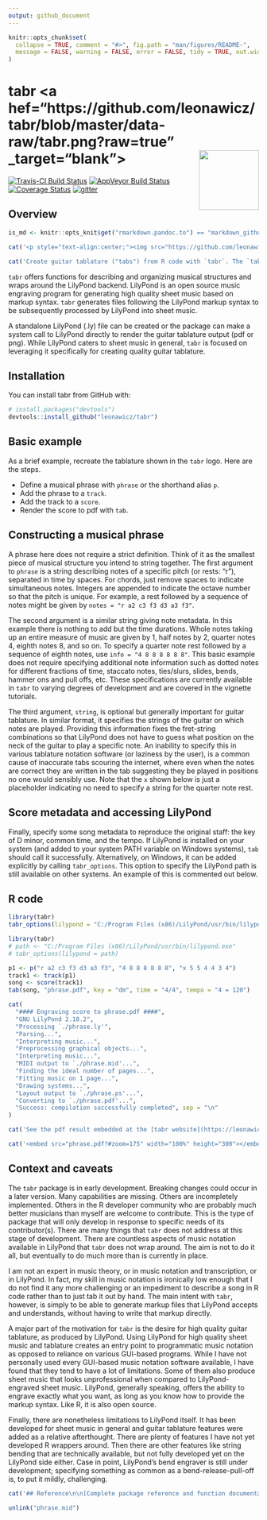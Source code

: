 ```yaml
---
output: github_document
---
```


<!-- README.md is generated from README.Rmd. Please edit that file -->

```r
knitr::opts_chunk$set(
  collapse = TRUE, comment = "#>", fig.path = "man/figures/README-",
  message = FALSE, warning = FALSE, error = FALSE, tidy = TRUE, out.width = "100%"
)
```

# tabr <a hef="https://github.com/leonawicz/tabr/blob/master/data-raw/tabr.png?raw=true" _target="blank"><img src="https://github.com/leonawicz/tabr/blob/master/inst/tabr.png?raw=true" style="margin-bottom:5px;" width="120" align="right"></a>

[![Travis-CI Build Status](https://travis-ci.org/leonawicz/tabr.svg?branch=master)](https://travis-ci.org/leonawicz/tabr)
[![AppVeyor Build Status](https://ci.appveyor.com/api/projects/status/github/leonawicz/tabr?branch=master&svg=true)](https://ci.appveyor.com/project/leonawicz/tabr)
[![Coverage Status](https://img.shields.io/codecov/c/github/leonawicz/tabr/master.svg)](https://codecov.io/github/leonawicz/tabr?branch=master)
[![gitter](https://img.shields.io/badge/GITTER-join%20chat-green.svg)](https://gitter.im/leonawicz/tabr)

## Overview

```r
is_md <- knitr::opts_knit$get("rmarkdown.pandoc.to") == "markdown_github-ascii_identifiers"
```

```r
cat('<p style="text-align:center;"><img src="https://github.com/leonawicz/tabr/blob/master/data-raw/tabr_logo.png?raw=true" width="400px" align="center"></p><br/>\n\nCreate guitar tablature ("tabs") from R code with `tabr`. The `tabr` package provides programmatic music notation and a wrapper around [LilyPond](http://lilypond.org/) for creating quality guitar tablature.')
```

```r
cat('Create guitar tablature ("tabs") from R code with `tabr`. The `tabr` package provides programmatic music notation and a wrapper around [LilyPond](http://lilypond.org/) for creating quality guitar tablature.<img src="tabr_logo_small.png" style="float:right;margin:5px;width:400px;">')
```

`tabr` offers functions for describing and organizing musical structures and wraps around the LilyPond backend. LilyPond is an open source music engraving program for generating high quality sheet music based on markup syntax. `tabr` generates files following the LilyPond markup syntax to be subsequently processed by LilyPond into sheet music.

A standalone LilyPond (.ly) file can be created or the package can make a system call to LilyPond directly to render the guitar tablature output (pdf or png). While LilyPond caters to sheet music in general, `tabr` is focused on leveraging it specifically for creating quality guitar tablature.

## Installation

You can install tabr from GitHub with:

```r
# install.packages("devtools")
devtools::install_github("leonawicz/tabr")
```

## Basic example

As a brief example, recreate the tablature shown in the `tabr` logo. Here are the steps.

*    Define a musical phrase with `phrase` or the shorthand alias `p`. 
*    Add the phrase to a `track`.
*    Add the track to a `score`.
*    Render the score to pdf with `tab`.

## Constructing a musical phrase

A phrase here does not require a strict definition. Think of it as the smallest piece of musical structure you intend to string together. The first argument to `phrase` is a string describing notes of a specific pitch (or rests: "r"), separated in time by spaces. For chords, just remove spaces to indicate simultaneous notes. Integers are appended to indicate the octave number so that the pitch is unique. For example, a rest followed by a sequence of notes might be given by `notes = "r a2 c3 f3 d3 a3 f3"`.

The second argument is a similar string giving note metadata. In this example there is nothing to add but the time durations. Whole notes taking up an entire measure of music are given by 1, half notes by 2, quarter notes 4, eighth notes 8, and so on. To specify a quarter note rest followed by a sequence of eighth notes, use `info = "4 8 8 8 8 8 8"`. This basic example does not require specifying additional note information such as dotted notes for different fractions of time, staccato notes, ties/slurs, slides, bends, hammer ons and pull offs, etc. These specifications are currently available in `tabr` to varying degrees of development and are covered in the vignette tutorials.

The third argument, `string`, is optional but generally important for guitar tablature. In similar format, it specifies the strings of the guitar on which notes are played. Providing this information fixes the fret-string combinations so that LilyPond does not have to guess what position on the neck of the guitar to play a specific note. An inability to specify this in various tablature notation software (or laziness by the user), is a common cause of inaccurate tabs scouring the internet, where even when the notes are correct they are written in the tab suggesting they be played in positions no one would sensibly use. Note that the `x` shown below is just a placeholder indicating no need to specify a string for the quarter note rest.

## Score metadata and accessing LilyPond

Finally, specify some song metadata to reproduce the original staff: the key of D minor, common time, and the tempo. If LilyPond is installed on your system (and added to your system PATH variable on Windows systems), `tab` should call it successfully. Alternatively, on Windows, it can be added explicitly by calling `tabr_options`. This option to specify the LilyPond path is still available on other systems. An example of this is commented out below.

## R code

```r
library(tabr)
tabr_options(lilypond = "C:/Program Files (x86)/LilyPond/usr/bin/lilypond.exe")
```

```r
library(tabr)
# path <- "C:/Program Files (x86)/LilyPond/usr/bin/lilypond.exe"
# tabr_options(lilypond = path)

p1 <- p("r a2 c3 f3 d3 a3 f3", "4 8 8 8 8 8 8", "x 5 5 4 4 3 4")
track1 <- track(p1)
song <- score(track1)
tab(song, "phrase.pdf", key = "dm", time = "4/4", tempo = "4 = 120")
```

```r
cat(
  "#### Engraving score to phrase.pdf ####",
  "GNU LilyPond 2.18.2",
  "Processing `./phrase.ly'",
  "Parsing...",
  "Interpreting music...",
  "Preprocessing graphical objects...",
  "Interpreting music...",
  "MIDI output to `./phrase.mid'...",
  "Finding the ideal number of pages...",
  "Fitting music on 1 page...",
  "Drawing systems...",
  "Layout output to `./phrase.ps'...",
  "Converting to `./phrase.pdf'...",
  "Success: compilation successfully completed", sep = "\n"
)
```

```r
cat('See the pdf result embedded at the [tabr website](https://leonawicz.github.io/tabr/).')
```

```r
cat('<embed src="phrase.pdf?#zoom=175" width="100%" height="300"></embed><br/>')
```

## Context and caveats

The `tabr` package is in early development. Breaking changes could occur in a later version. Many capabilities are missing. Others are incompletely implemented. Others in the R developer community who are probably much better musicians than myself are welcome to contribute. This is the type of package that will only develop in response to specific needs of its contributor(s). There are many things that `tabr` does not address at this stage of development. There are countless aspects of music notation available in LilyPond that `tabr` does not wrap around. The aim is not to do it all, but eventually to do much more than is currently in place.

I am not an expert in music theory, or in music notation and transcription, or in LilyPond. In fact, my skill in music notation is ironically low enough that I do not find it any more challenging or an impediment to describe a song in R code rather than to just tab it out by hand. The main intent with `tabr`, however, is simply to be able to generate markup files that LilyPond accepts and understands, without having to write that markup directly.

A major part of the motivation for `tabr` is the desire for high quality guitar tablature, as produced by LilyPond. Using LilyPond for high quality sheet music and tablature creates an entry point to programmatic music notation as opposed to reliance on various GUI-based programs. While I have not personally used every GUI-based music notation software available, I have found that they tend to have a lot of limitations. Some of them also produce sheet music that looks unprofessional when compared to LilyPond-engraved sheet music. LilyPond, generally speaking, offers the ability to engrave exactly what you want, as long as you know how to provide the markup syntax. Like R, it is also open source.

Finally, there are nonetheless limitations to LilyPond itself. It has been developed for sheet music in general and guitar tablature features were added as a relative afterthought. There are plenty of features I have not yet developed R wrappers around. Then there are other features like string bending that are technically available, but not fully developed yet on the LilyPond side either. Case in point, LilyPond's bend engraver is still under development; specifying something as common as a bend-release-pull-off is, to put it mildly, challenging.

```r
cat('## Reference\n\n[Complete package reference and function documentation](https://leonawicz.github.io/tabr/)')
```

```r
unlink("phrase.mid")
```
